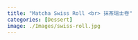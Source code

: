 ```yaml
---
title: "Matcha Swiss Roll <br> 抹茶瑞士卷"
categories: [Dessert]
image: ./Images/swiss-roll.jpg
---
```


